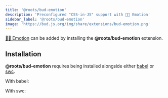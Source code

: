 ```yaml
---
title: '@roots/bud-emotion'
description: 'Preconfigured "CSS-in-JS" support with 👩‍🎤 Emotion'
sidebar_label: '@roots/bud-emotion'
image: 'https://bud.js.org/img/share/extensions/bud-emotion.png'
---
```




[👩‍🎤 Emotion](https://emotion.sh) can be added by installing the **@roots/bud-emotion** extension.

## Installation

**@roots/bud-emotion** requires being installed alongside either [babel](https://babeljs.io/) or [swc](https://swc.rs/).

With babel:

<Install packages="@roots/bud-emotion @roots/bud-babel" />

With swc:

<Install packages="@roots/bud-emotion @roots/bud-swc" />
